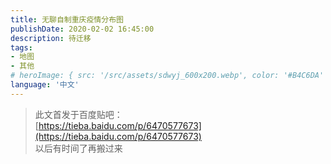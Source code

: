 ```yaml
---
title: 无聊自制重庆疫情分布图
publishDate: 2020-02-02 16:45:00
description: 待迁移
tags:
- 地图
- 其他
# heroImage: { src: '/src/assets/sdwyj_600x200.webp', color: '#B4C6DA' }
language: '中文'
---
```


> 此文首发于百度贴吧：  
> [https://tieba.baidu.com/p/6470577673](https://tieba.baidu.com/p/6470577673)  
> 以后有时间了再搬过来


